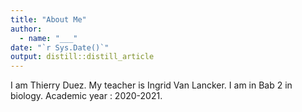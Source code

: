 ```yaml
---
title: "About Me"
author:
  - name: "___" 
date: "`r Sys.Date()`"
output: distill::distill_article
---
```



I am Thierry Duez.
My teacher is Ingrid Van Lancker.
I am in Bab 2 in biology.
Academic year : 2020-2021.
